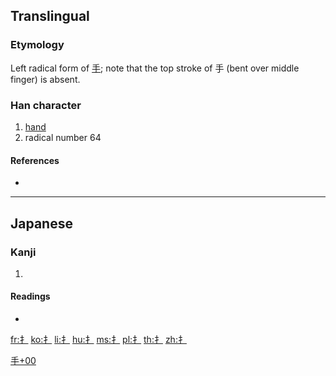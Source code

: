{{character info/new}}
{{also|才|孑|犭}}
==Translingual==
{{stroke order|type=animate}}

===Etymology===
Left radical form of [[手]]; note that the top stroke of 手 (bent over middle finger) is absent.

===Han character===
{{Han char|rn=64|rad=手|as=00|sn=3|var=1|four=|canj=DM,XXXDM}}

# [[hand]]
# radical number 64

====References====
* {{Han ref|kx=0416.291|dkj=11770|dj=0763.020|hdz=31824.011|uh=624C|ud=25164}}

----

==Japanese==

===Kanji===
{{ja-kanji|grade=|rs=手00}}

# {{defn|lang=ja|sort=手00}}

====Readings====
* {{ja-readings|on=[[しゅ]] (shu)|kun=[[てへん]] (tehen)}}

[[Category:Japanese-only CJKV Characters|手+00]]
[[Category:CJKV radicals| ]]

[[fr:扌]]
[[ko:扌]]
[[li:扌]]
[[hu:扌]]
[[ms:扌]]
[[pl:扌]]
[[th:扌]]
[[zh:扌]]